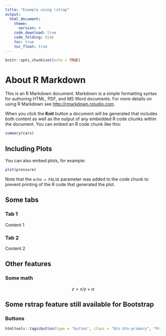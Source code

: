 ```yaml
---
title: "Example using rstrap"
output: 
  html_document:
    theme: 
      version: 4
    code_download: true
    code_folding: hide
    toc: true
    toc_float: true
---
```


```r
knitr::opts_chunk$set(echo = TRUE)
```

# About R Markdown

This is an R Markdown document. Markdown is a simple formatting syntax for authoring HTML, PDF, and MS Word documents. For more details on using R Markdown see <http://rmarkdown.rstudio.com>.

When you click the **Knit** button a document will be generated that includes both content as well as the output of any embedded R code chunks within the document. You can embed an R code chunk like this:

```r
summary(cars)
```

## Including Plots

You can also embed plots, for example:

```r
plot(pressure)
```

Note that the `echo = FALSE` parameter was added to the code chunk to prevent printing of the R code that generated the plot.

## Some tabs {.tabset}

### Tab 1

Content 1

### Tab 2

Content 2

## Other features 

### Some math

$$
z = x/y + \alpha
$$

## Some rstrap feature still available for Bootstrap

### Buttons 

```r
htmltools::tags$button(type = "button", class = "btn btn-primary", "Primary")
```
